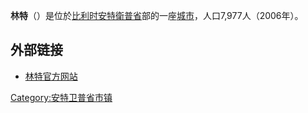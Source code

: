 {{Unreferenced|time=2018-08-13T06:17:11+00:00}}
{{About|比利时的城市|已故[[F1|F1]]赛车手|约亨·林特|北宋官员|林特 (北宋)}}
'''林特'''（{{lang-nl|Lint}}）是位於[[比利时|比利时]][[安特衛普省|安特衛普省]]部的一座[[城市|城市]]，人口7,977人（2006年）。

== 外部链接 ==
* [http://www.lint.be/ 林特官方网站] {{Wayback|url=http://www.lint.be/ |date=20201130082553 }}

{{安特卫普省市区}}
{{Belgium-geo-stub}}
{{DEFAULTSORT:Lint}}

[[Category:安特卫普省市镇|Category:安特卫普省市镇]]
